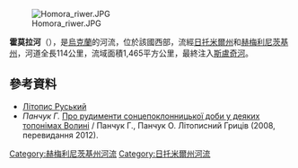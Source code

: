 {{no footnotes|time=2015-09-15T07:12:22+00:00}}
[[Image:Homora_riwer.JPG|right]]

'''霍莫拉河'''（{{lang-uk|Хомора}}），是[[烏克蘭|烏克蘭]]的河流，位於該國西部，流經[[日托米爾州|日托米爾州]]和[[赫梅利尼茨基州|赫梅利尼茨基州]]，河道全長114公里，流域面積1,465平方公里，最終注入[[斯盧奇河|斯盧奇河]]。

==參考資料==
* [http://litopys.org.ua/ Літопис Руський] {{Wayback|url=http://litopys.org.ua/ |date=20121210163342 }}
* ''Панчук Г.'' [https://web.archive.org/web/20170623221332/http://panchukgalyna.blogspot.com/ Про рудименти сонцепоклонницької доби у деяких топонімах Волині] / Панчук Г., Панчук О. Літописний Гриців (2008, перевидання 2012).

{{DEFAULTSORT:Хомора}}
[[Category:赫梅利尼茨基州河流|Category:赫梅利尼茨基州河流]]
[[Category:日托米爾州河流|Category:日托米爾州河流]]


{{Ukraine-river-stub}}